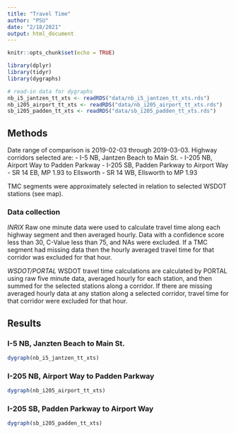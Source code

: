 ```yaml
---
title: "Travel Time"
author: "PSU"
date: "2/18/2021"
output: html_document
---
```


```r
knitr::opts_chunk$set(echo = TRUE)

library(dplyr)
library(tidyr)
library(dygraphs)

# read-in data for dygraphs
nb_i5_jantzen_tt_xts <- readRDS("data/nb_i5_jantzen_tt_xts.rds")
nb_i205_airport_tt_xts <- readRDS("data/nb_i205_airport_tt_xts.rds")
sb_i205_padden_tt_xts <- readRDS("data/sb_i205_padden_tt_xts.rds")
```

## Methods
Date range of comparison is 2019-02-03 through 2019-03-03.
Highway corridors selected are:
- I-5 NB, Jantzen Beach to Main St.
- I-205 NB, Airport Way to Padden Parkway
- I-205 SB, Padden Parkway to Airport Way
- SR 14 EB, MP 1.93 to Ellsworth
- SR 14 WB, Ellsworth to MP 1.93

TMC segments were approximately selected in relation to selected WSDOT stations (see map).

### Data collection
_INRIX_
Raw one minute data were used to calculate travel time along each highway segment and then averaged hourly. Data with a confidence score less than 30, C-Value less than 75, and NAs were excluded. If a TMC segment had missing data then the hourly averaged travel time for that corridor was excluded for that hour.

_WSDOT/PORTAL_
WSDOT travel time calculations are calculated by PORTAL using raw five minute data, averaged hourly for each station, and then summed for the selected stations along a corridor. If there are missing averaged hourly data at any station along a selected corridor, travel time for that corridor were excluded for that hour.

## Results
### I-5 NB, Janzten Beach to Main St.
```r
dygraph(nb_i5_jantzen_tt_xts)
```

### I-205 NB, Airport Way to Padden Parkway
```r
dygraph(nb_i205_airport_tt_xts)
```

### I-205 SB, Padden Parkway to Airport Way
```r
dygraph(sb_i205_padden_tt_xts)
```

